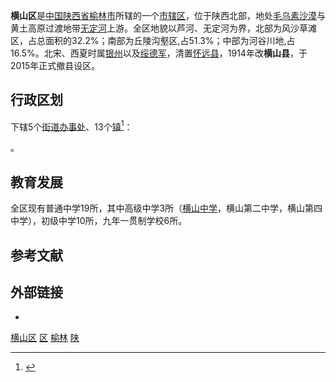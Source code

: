 {{Dablink|关于同名县份，参见：[[横山县_(消歧义)|横山县 (消歧义)]]。}}
{{Infobox China County
|Belong = [[陕西省|陕西省]][[榆林市|榆林市]]
}}

'''横山区'''是[[中国|中国]][[陕西省|陕西省]][[榆林市|榆林市]]所辖的一个[[市辖区|市辖区]]，位于陕西北部，地处[[毛乌素沙漠|毛乌素沙漠]]与黄土高原过渡地带[[无定河|无定河]]上游。全区地貌以芦河、无定河为界，北部为风沙草滩区，占总面积的32.2%；南部为丘陵沟壑区,占51.3%；中部为河谷川地,占16.5%。北宋、西夏时属[[银州_(北周)|银州]]以及[[绥德军|绥德军]]，清置[[怀远县_(清朝)|怀远县]]，1914年改'''横山县'''，于2015年正式撤县设区。

== 行政区划 ==
{{PAGENAMEBASE}}下辖5个[[街道办事处|街道办事处]]、13个[[行政建制镇|镇]]<ref>{{PRC admin/ref sgc|61/08/03}}</ref>：

{{PRC admin/children|61/08/03}}。

== 教育发展 ==
全区现有普通中学19所，其中高级中学3所（[[横山中学|横山中学]]，横山第二中学，横山第四中学），初级中学10所，九年一贯制学校6所。

== 参考文献 ==
{{Wikisource|国务院关于同意陕西省调整榆林市部分行政区划的批复}}
{{reflist}}

== 外部链接 ==
* {{Official website|http://www.hszf.gov.cn/|name=榆林市横山区人民政府}}

{{横山区行政区划}}
{{榆林市行政区划}}
{{陕西行政区划}}
{{国家级贫困县|前}}

[[Category:横山区|]]
[[Category:榆林区县|区]]
[[Category:陕西市辖区|榆林]]
[[Category:原国家级贫困县|陕]]